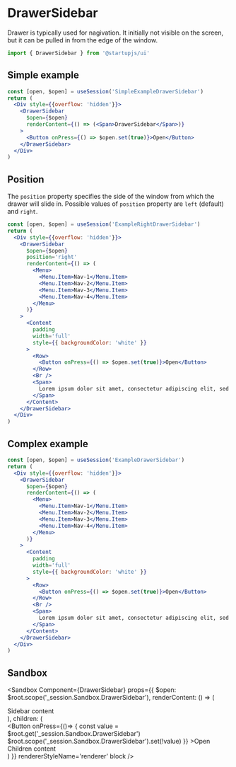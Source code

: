 
# DrawerSidebar

Drawer is typically used for nagivation. It initially not visible on the screen, but it can be pulled in from the edge of the window.

```jsx
import { DrawerSidebar } from '@startupjs/ui'
```

## Simple example

```jsx example
const [open, $open] = useSession('SimpleExampleDrawerSidebar')
return (
  <Div style={{overflow: 'hidden'}}>
    <DrawerSidebar
      $open={$open}
      renderContent={() => (<Span>DrawerSidebar</Span>)}
    >
      <Button onPress={() => $open.set(true)}>Open</Button>
    </DrawerSidebar>
  </Div>
)
```

## Position

The `position` property specifies the side of the window from which the drawer will slide in. Possible values of `position` property are `left` (default) and `right`.

```jsx example noscroll
const [open, $open] = useSession('ExampleRightDrawerSidebar')
return (
  <Div style={{overflow: 'hidden'}}>
    <DrawerSidebar
      $open={$open}
      position='right'
      renderContent={() => (
        <Menu>
          <Menu.Item>Nav-1</Menu.Item>
          <Menu.Item>Nav-2</Menu.Item>
          <Menu.Item>Nav-3</Menu.Item>
          <Menu.Item>Nav-4</Menu.Item>
        </Menu>
      )}
    >
      <Content
        padding
        width='full'
        style={{ backgroundColor: 'white' }}
      >
        <Row>
          <Button onPress={() => $open.set(true)}>Open</Button>
        </Row>
        <Br />
        <Span>
          Lorem ipsum dolor sit amet, consectetur adipiscing elit, sed do eiusmod tempor incididunt ut labore et dolore magna aliqua. Rhoncus dolor purus non enim praesent elementum facilisis leo vel. Risus at ultrices mi tempus imperdiet. Semper risus in hendrerit gravida rutrum quisque non tellus.
        </Span>
      </Content>
    </DrawerSidebar>
  </Div>
)
```

## Complex example

```jsx example noscroll
const [open, $open] = useSession('ExampleDrawerSidebar')
return (
  <Div style={{overflow: 'hidden'}}>
    <DrawerSidebar
      $open={$open}
      renderContent={() => (
        <Menu>
          <Menu.Item>Nav-1</Menu.Item>
          <Menu.Item>Nav-2</Menu.Item>
          <Menu.Item>Nav-3</Menu.Item>
          <Menu.Item>Nav-4</Menu.Item>
        </Menu>
      )}
    >
      <Content
        padding
        width='full'
        style={{ backgroundColor: 'white' }}
      >
        <Row>
          <Button onPress={() => $open.set(true)}>Open</Button>
        </Row>
        <Br />
        <Span>
          Lorem ipsum dolor sit amet, consectetur adipiscing elit, sed do eiusmod tempor incididunt ut labore et dolore magna aliqua. Rhoncus dolor purus non enim praesent elementum facilisis leo vel. Risus at ultrices mi tempus imperdiet. Semper risus in hendrerit gravida rutrum quisque non tellus.
        </Span>
      </Content>
    </DrawerSidebar>
  </Div>
)
```

## Sandbox

<Sandbox
  Component={DrawerSidebar}
  props={{
    $open: $root.scope('_session.Sandbox.DrawerSidebar'),
    renderContent: () => (
      <Div styleName='sidebar'>
        <Span>Sidebar content</Span>
      </Div>
    ),
    children: (
      <Div styleName='content'>
        <Button
          onPress={()=> {
            const value = $root.get('_session.Sandbox.DrawerSidebar')
            $root.scope('_session.Sandbox.DrawerSidebar').set(!value)
          }}
        >Open</Button>
        <Br />
        <Span>Children content</Span>
      </Div>
    )
  }}
  rendererStyleName='renderer'
  block
/>
